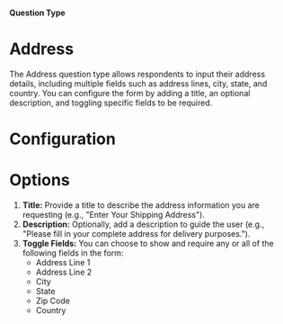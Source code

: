 
#### Question Type

# Address

The Address question type allows respondents to input their address details, including multiple fields such as address lines, city, state, and country. You can configure the form by adding a title, an optional description, and toggling specific fields to be required.

<MdxImage
  src={Address}
  alt="Overview of Address question type"
  quality="100"
  className="max-w-full rounded-lg sm:max-w-3xl"
/>

# Configuration

# Options

1. **Title:** Provide a title to describe the address information you are requesting (e.g., "Enter Your Shipping Address").
2. **Description:** Optionally, add a description to guide the user (e.g., "Please fill in your complete address for delivery purposes.").
3. **Toggle Fields:** You can choose to show and require any or all of the following fields in the form:
   - Address Line 1
   - Address Line 2
   - City
   - State
   - Zip Code
   - Country
